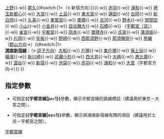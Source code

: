 {{鐵道路線
|模板名稱 = 宇都宮線
|名稱 = [[File:JR logo (east).svg|25px|東日本旅客鐵道|link=東日本旅客鐵道]] [[宇都宮線]]（[[東北本線]]）（東京－黑磯） [[File:JR JU line symbol.svg|18px|JU]]
|代表色 = #f68b1e
|車站列表 = '''[[上野東京線]]'''：（←[[東海道線 (JR東日本)|熱海方向]]）[[東京站|東京]]{{-w}} [[上野站|上野]]{{-w}} [[尾久站|尾久]]{{#switch:{{lc:{{{ss}}}}}|1=（←新宿方向）}}{{-w}} [[赤羽站|赤羽]]{{-w}} [[浦和站|浦和]]{{-w}} [[埼玉新都心站|埼玉新都心]]{{-w}} [[大宮站 (埼玉縣)|大宮]]{{-w}} [[土呂站|土呂]]{{-w}} [[東大宮站|東大宮]]{{-w}} [[蓮田站|蓮田]]{{-w}} [[白岡站|白岡]]{{-w}} [[新白岡站|新白岡]]{{-w}} [[久喜站|久喜]]{{-w}} [[東鷲宮站|東鷲宮]]{{-w}} [[栗橋站|栗橋]]{{-w}} [[古河站 (日本)|古河]]{{-w}} [[野木站|野木]]{{-w}} [[間間田站|間間田]]{{-w}} [[小山站|小山]]{{-w}} [[小金井站|小金井]]{{-w}} [[自治醫大站|自治醫大]]{{-w}} [[石橋站 (栃木縣)|石橋]]{{-w}} （[[宇都宮貨物總站|宇都宮（貨）]]）{{-w}} [[雀宮站|雀宮]]{{-w}} [[宇都宮站|宇都宮]]{{-w}} [[岡本站 (栃木縣)|岡本]]{{-w}} [[寶積寺站|寶積寺]]{{-w}} [[氏家站|氏家]]{{-w}} [[蒲須坂站|蒲須坂]]{{-w}} [[片岡站|片岡]]{{-w}} [[矢板站|矢板]]{{-w}} [[野崎站 (栃木縣)|野崎]]{{-w}} [[西那須野站|西那須野]]{{-w}} [[那須鹽原站|那須鹽原]]{{-w}} [[黑磯站|黑磯]]（[[Template:東北本線|郡山方向]]→）{{#switch:{{lc:{{{ss}}}}}|1=<br />
'''[[湘南新宿線]]'''：（←[[Template:總武快速線·橫須賀線|逗子方向]]）[[大船站|大船]]{{-w}} [[戶塚站|戶塚]]{{-w}} [[東戶塚站|東戶塚]]{{-w}} [[保土谷站|保土谷]]{{-w}} [[橫濱站|橫濱]]{{-w}} [[新川崎站|新川崎]]{{-w}} [[武藏小杉站|武藏小杉]]{{-w}} [[西大井站|西大井]]{{-w}} [[大崎站|大崎]]{{-w}} [[惠比壽站|惠比壽]]{{-w}} [[澀谷站|澀谷]]{{-w}} [[新宿站|新宿]]{{-w}} [[池袋站|池袋]]{{-w}} [[赤羽站|赤羽]]{{-w}} [[浦和站|浦和]]{{-w}} [[大宮站 (埼玉縣)|大宮]]（宇都宮方向→）}}
}}<noinclude>
== 指定參數 ==
*可指定'''<nowiki>{{宇都宮線|ju=1}}</nowiki>'''參數，顯示宇都宮線的路線標誌（建議用於東京－大宮之間）。
{{宇都宮線|ju=1}}
*可指定'''<nowiki>{{宇都宮線|ss=1}}</nowiki>'''參數，顯示與湘南新宿線有關的項目（建議用於土呂－宇都宮之間）。
{{宇都宮線|ss=1}}
[[Category:東日本旅客鐵道路線模板|宇都宮線]]
</noinclude>